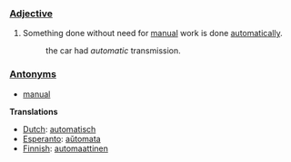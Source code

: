 ===[[Adjective]]===

#Something done without need for [[manual]] work is done [[automatic]]ally.
#:the car had ''automatic'' transmission.

===[[Antonym]]s===

*[[manual]]

'''Translations'''
*[[Dutch]]: [[automatisch]]
*[[Esperanto]]: [[aŭtomata]]
*[[Finnish]]: [[automaattinen]]